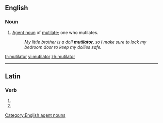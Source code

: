 ==English==

===Noun===

{{en-noun}}

# [[agent noun|Agent noun]] of [[mutilate]]; one who mutilates.
#:''My little brother is a doll '''mutilator''', so I make sure to lock my bedroom door to keep my dollies safe.''

[[Category:English agent nouns]]

[[tr:mutilator]]
[[vi:mutilator]]
[[zh:mutilator]]

----
==Latin==

===Verb===
{{la-verb-form|mutilātor}}

# {{conjugation of|mutilo|mutilō|2|s|fut|pass|imp|lang=la}}
# {{conjugation of|mutilo|mutilō|3|s|fut|pass|imp|lang=la}}
{{rfc-auto}}